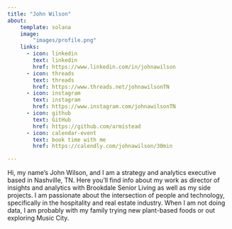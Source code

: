 ```yaml
---
title: "John Wilson"
about:
    template: solana
    image: 
        "images/profile.png"
    links:
      - icon: linkedin
        text: linkedin
        href: https://www.linkedin.com/in/johnawilson
      - icon: threads
        text: threads
        href: https://www.threads.net/johnawilsonTN
      - icon: instagram
        text: instagram
        href: https://www.instagram.com/johnawilsonTN
      - icon: github
        text: GitHub
        href: https://github.com/armistead
      - icon: calendar-event
        text: book time with me
        href: https://calendly.com/johnawilson/30min

---
```


Hi, my name's John Wilson, and I am a strategy and analytics executive based in Nashville, TN. Here you'll find info about my work as director of insights and analytics with Brookdale Senior Living as well as my side projects. I am passionate about the intersection of people and technology, specifically in the hospitality and real estate industry. When I am not doing data, I am probably with my family trying new plant-based foods or out exploring Music City.


